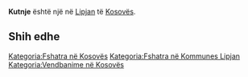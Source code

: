 {{Fshat në 
 | Emri                = Kutnje
 | EmriAlt                = 
 | NAME_SHORT_FORM=      
 | NAME_GENERIC=      
 | NAME_SORT_NAME_RO=      KUTNJE
 | FULL_NAME_RO = Kutnje
 | FULL_NAME_ND_RO=Kutnje
 | SORT_NAME_RG=KUTNJE
 | FULL_NAME_RG=Kutnje
 | FULL_NAME_ND_RG=Kutnje
 | SRP_NAME_SHORT_FORM=      
 | SRP_NAME_GENERIC=      
 | SRP_NAME_SORT_NAME_RO=      
 | SRP_FULL_NAME_RO = 
 | SRP_FULL_NAME_ND_RO=
 | SRP_SORT_NAME_RG=
 | SRP_FULL_NAME_RG=
 | SRP_FULL_NAME_ND_RG=
 | Emri (Rasa dhanore) = 
 | Figura              = 
 | Shteti              = Kosovo
 | Komuna              = Lipjan
 | Kodi postar         = 
 | Sipërfaqja          = 

 | Popullsia           = 

 | Regj. i popullsisë  = 
 | Dend. e popullsisë  = 
 | Faqja zyrtare       = 
 <!--- Koordinatat ----> 
 | Gjerësia            = 43.091667
 | Gjatësia            = 20.7975
 | Lartësia            = 
}}
'''Kutnje''' është një [[]] në [[Lipjan]] të [[Kosovës]].

<!-- == Gjeografia == -->
<!-- == Historia == -->
<!-- == Demografia == -->
== Shih edhe ==
{{Komuna Lipjan}}
{{Kosovo-Administrata-Cung}}

[[Kategoria:Fshatra në Kosovës]]
[[Kategoria:Fshatra në Kommunes Lipjan]]
[[Kategoria:Vendbanime në Kosovës]]